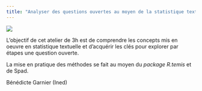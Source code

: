 ```yaml
---
title: "Analyser des questions ouvertes au moyen de la statistique textuelle"
---
```


![](images/im_quantilille2023.png){fig-align="center"}

L'objectif de cet atelier de 3h est de comprendre les concepts mis en oeuvre en statistique textuelle et d'acquérir les clés pour explorer par étapes une question ouverte. 

La mise en pratique des méthodes se fait au moyen du *package R.temis* et de Spad.

Bénédicte Garnier (Ined)
